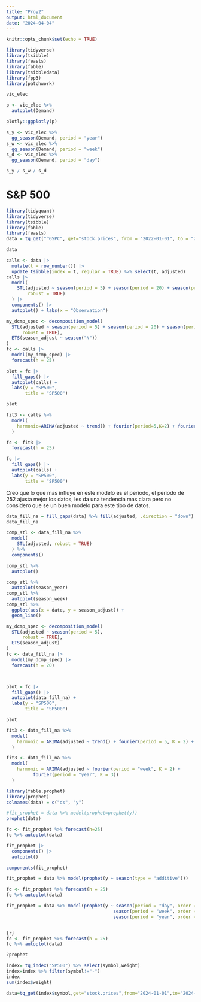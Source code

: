 ```yaml
---
title: "Proy2"
output: html_document
date: "2024-04-04"
---
```


```r
knitr::opts_chunk$set(echo = TRUE)
```


```r
library(tidyverse)
library(tsibble)
library(feasts)
library(fable)
library(tsibbledata)
library(fpp3)
library(patchwork)
```

```r
vic_elec
```


```r
p <- vic_elec %>% 
  autoplot(Demand)

plotly::ggplotly(p)
```

```r
s_y <- vic_elec %>% 
  gg_season(Demand, period = "year")
s_w <- vic_elec %>% 
  gg_season(Demand, period = "week")
s_d <- vic_elec %>% 
  gg_season(Demand, period = "day")

s_y / s_w / s_d
```


# S&P 500

```r
library(tidyquant)
library(tidyverse)
library(tsibble)
library(fable)
library(feasts)
data = tq_get("^GSPC", get="stock.prices", from = "2022-01-01", to = "2024-03-28") %>% select(date, adjusted) %>% as_tsibble(index = date)
```

```r
data
```

```r
calls <- data |>
  mutate(t = row_number()) |>
  update_tsibble(index = t, regular = TRUE) %>% select(t, adjusted)
calls |>
  model(
    STL(adjusted ~ season(period = 5) + season(period = 20) + season(period = 252),
        robust = TRUE)
  ) |>
  components() |>
  autoplot() + labs(x = "Observation")
```

```r
my_dcmp_spec <- decomposition_model(
  STL(adjusted ~ season(period = 5) + season(period = 20) + season(period = 252),
      robust = TRUE),
  ETS(season_adjust ~ season("N"))
)
fc <- calls |>
  model(my_dcmp_spec) |>
  forecast(h = 25)

plot = fc |>
  fill_gaps() |>
  autoplot(calls) +
  labs(y = "SP500",
       title = "SP500")

plot
```
```r
fit3 <- calls %>% 
  model(
    harmonic=ARIMA(adjusted ~ trend() + fourier(period=5,K=2) + fourier(period=252,K=10))
  )

fc <- fit3 |>
  forecast(h = 25)

fc |>
  fill_gaps() |>
  autoplot(calls) +
  labs(y = "SP500",
       title = "SP500")
```
Creo que lo que mas influye en este modelo es el periodo, el periodo de 252 ajusta mejor los datos, les da una tendencia mas clara pero no considero que se un buen modelo para este tipo de datos. 

```r
data_fill_na = fill_gaps(data) %>% fill(adjusted, .direction = "down")
data_fill_na
```
```r
comp_stl <- data_fill_na %>% 
  model(
    STL(adjusted, robust = TRUE)
  ) %>% 
  components() 

comp_stl %>% 
  autoplot()
```
```r
comp_stl %>% 
  autoplot(season_year)
comp_stl %>% 
  autoplot(season_week)
comp_stl %>% 
  ggplot(aes(x = date, y = season_adjust)) +
  geom_line()
```
```r
my_dcmp_spec <- decomposition_model(
  STL(adjusted ~ season(period = 5),
      robust = TRUE),
  ETS(season_adjust)
)
fc <- data_fill_na |>
  model(my_dcmp_spec) |>
  forecast(h = 20)



plot = fc |>
  fill_gaps() |>
  autoplot(data_fill_na) +
  labs(y = "SP500",
       title = "SP500")

plot
```
```r
fit3 <- data_fill_na %>% 
  model(
    harmonic = ARIMA(adjusted ~ trend() + fourier(period = 5, K = 2) + fourier(period = 252, K = 20))
  )
```


```r
fit3 <- data_fill_na %>% 
  model(
    harmonic = ARIMA(adjusted ~ fourier(period = "week", K = 2) +
          fourier(period = "year", K = 3))
  )

```



```r
library(fable.prophet)
library(prophet)
colnames(data) = c("ds", "y")
```

```r
#fit_prophet = data %>% model(prophet=prophet(y))
prophet(data)
```

```r
fc <- fit_prophet %>% forecast(h=25)
fc %>% autoplot(data)
```

```r
fit_prophet |>
  components() |>
  autoplot()
```

```r
components(fit_prophet)
```

```r
fit_prophet = data %>% model(prophet(y ~ season(type = "additive")))

fc <- fit_prophet %>% forecast(h = 25)
fc %>% autoplot(data)
```

```r
fit_prophet = data %>% model(prophet(y ~ season(period = "day", order = 5) +
                                        season(period = "week", order = 2) +
                                        season(period = "year", order = 2)))


{r}
fc <- fit_prophet %>% forecast(h = 25)
fc %>% autoplot(data)

```

```r
?prophet
```

```r
index= tq_index("SP500") %>% select(symbol,weight)
index=index %>% filter(symbol!="-")
index
sum(index$weight)
```

```r
data=tq_get(index$symbol,get="stock.prices",from="2024-01-01",to="2024-03-29") %>% select(symbol,date,adjusted)
```











